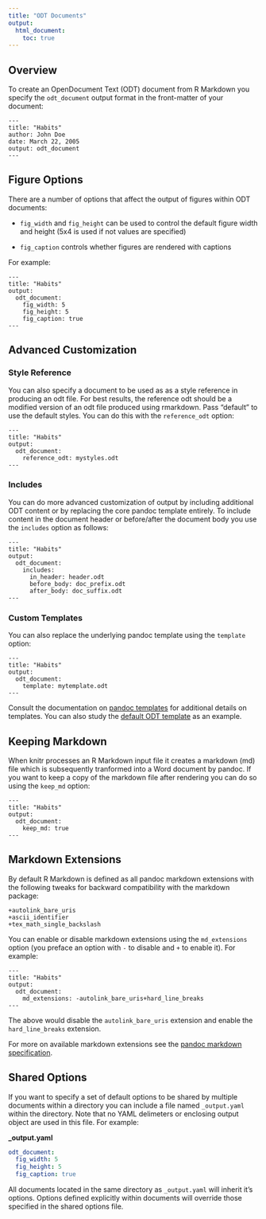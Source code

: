 ```yaml
---
title: "ODT Documents"
output:
  html_document:
    toc: true
---
```


## Overview

To create an OpenDocument Text (ODT) document from R Markdown you specify the `odt_document` output format in the front-matter of your document:

    ---
    title: "Habits"
    author: John Doe
    date: March 22, 2005
    output: odt_document
    ---

## Figure Options

There are a number of options that affect the output of figures within ODT documents:

* `fig_width` and  `fig_height` can be used to control the default figure width and height (5x4 is used if not values are specified)

* `fig_caption` controls whether figures are rendered with captions

For example:

    ---
    title: "Habits"
    output:
      odt_document:
        fig_width: 5
        fig_height: 5
        fig_caption: true
    ---

## Advanced Customization

### Style Reference

You can also specify a document to be used as as a style reference in producing an odt file. For best results, the reference odt should be a modified version of an odt file produced using rmarkdown. Pass "default" to use the default styles. You can do this with the `reference_odt` option:

    ---
    title: "Habits"
    output:
      odt_document:
        reference_odt: mystyles.odt
    ---

### Includes

You can do more advanced customization of output by including additional ODT content or by replacing the core pandoc template entirely. To include content in the document header or before/after the document body you use the `includes` option as follows:

    ---
    title: "Habits"
    output:
      odt_document:
        includes:
          in_header: header.odt
          before_body: doc_prefix.odt
          after_body: doc_suffix.odt
    ---

### Custom Templates

You can also replace the underlying pandoc template using the `template` option:

    ---
    title: "Habits"
    output:
      odt_document:
        template: mytemplate.odt
    ---

Consult the documentation on [pandoc templates](http://pandoc.org/README.html#templates) for additional details on templates. You can also study the [default ODT template](https://github.com/jgm/pandoc-templates/blob/master/default.opendocument) as an example.


## Keeping Markdown

When knitr processes an R Markdown input file it creates a markdown (md) file which is subsequently tranformed into a Word document by pandoc. If you want to keep a copy of the markdown file after rendering you can do so using the `keep_md` option:

    ---
    title: "Habits"
    output:
      odt_document:
        keep_md: true
    ---


## Markdown Extensions

By default R Markdown is defined as all pandoc markdown extensions with the following tweaks for backward compatibility with the markdown package:

```
+autolink_bare_uris
+ascii_identifier
+tex_math_single_backslash
```

You can enable or disable markdown extensions using the `md_extensions` option (you preface an option with `-` to disable and `+` to enable it). For example:

    ---
    title: "Habits"
    output:
      odt_document:
        md_extensions: -autolink_bare_uris+hard_line_breaks
    ---

The above would disable the `autolink_bare_uris` extension and enable the `hard_line_breaks` extension. 

For more on available markdown extensions see the [pandoc markdown specification](http://pandoc.org/README.html#pandocs-markdown).


## Shared Options

If you want to specify a set of default options to be shared by multiple documents within a directory you can include a file named `_output.yaml` within the directory. Note that no YAML delimeters or enclosing output object are used in this file. For example:

**\_output.yaml**

```yaml
odt_document:
  fig_width: 5
  fig_height: 5
  fig_caption: true
```

All documents located in the same directory as `_output.yaml` will inherit it's options. Options defined explicitly within documents will override those specified in the shared options file.



